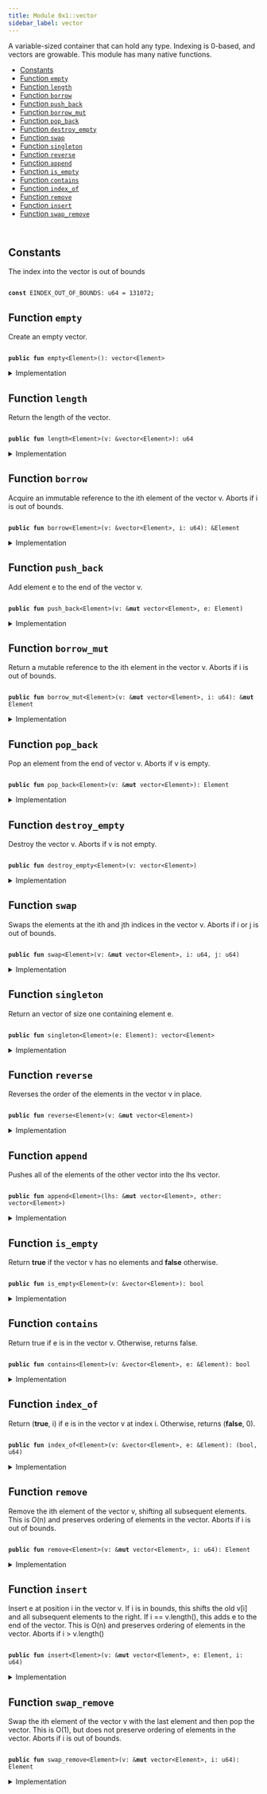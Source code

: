 ```yaml
---
title: Module 0x1::vector
sidebar_label: vector
---
```


<Link id="0x1_vector"/>
A variable-sized container that can hold any type. Indexing is 0-based, and
vectors are growable. This module has many native functions.


-  [Constants](#@Constants_0)
-  [Function `empty`](#0x1_vector_empty)
-  [Function `length`](#0x1_vector_length)
-  [Function `borrow`](#0x1_vector_borrow)
-  [Function `push_back`](#0x1_vector_push_back)
-  [Function `borrow_mut`](#0x1_vector_borrow_mut)
-  [Function `pop_back`](#0x1_vector_pop_back)
-  [Function `destroy_empty`](#0x1_vector_destroy_empty)
-  [Function `swap`](#0x1_vector_swap)
-  [Function `singleton`](#0x1_vector_singleton)
-  [Function `reverse`](#0x1_vector_reverse)
-  [Function `append`](#0x1_vector_append)
-  [Function `is_empty`](#0x1_vector_is_empty)
-  [Function `contains`](#0x1_vector_contains)
-  [Function `index_of`](#0x1_vector_index_of)
-  [Function `remove`](#0x1_vector_remove)
-  [Function `insert`](#0x1_vector_insert)
-  [Function `swap_remove`](#0x1_vector_swap_remove)


<pre><code>
</code></pre>



<Link id="@Constants_0"></Link>

## Constants


<Link id="0x1_vector_EINDEX_OUT_OF_BOUNDS"></Link>

The index into the vector is out of bounds


<pre><code>
<b>const</b> <Link to="../move-stdlib/vector#0x1_vector_EINDEX_OUT_OF_BOUNDS">EINDEX_OUT_OF_BOUNDS</Link>: u64 = 131072;
</code></pre>



<Link id="0x1_vector_empty"></Link>

## Function `empty`

Create an empty vector.


<pre><code>
<b>public</b> <b>fun</b> <Link to="../move-stdlib/vector#0x1_vector_empty">empty</Link>&lt;Element&gt;(): <Link to="../move-stdlib/vector#0x1_vector">vector</Link>&lt;Element&gt;
</code></pre>



<details>
<summary>Implementation</summary>


<pre><code>
<b>native</b> <b>public</b> <b>fun</b> <Link to="../move-stdlib/vector#0x1_vector_empty">empty</Link>&lt;Element&gt;(): <Link to="../move-stdlib/vector#0x1_vector">vector</Link>&lt;Element&gt;;
</code></pre>



</details>

<Link id="0x1_vector_length"></Link>

## Function `length`

Return the length of the vector.


<pre><code>
<b>public</b> <b>fun</b> <Link to="../move-stdlib/vector#0x1_vector_length">length</Link>&lt;Element&gt;(v: &<Link to="../move-stdlib/vector#0x1_vector">vector</Link>&lt;Element&gt;): u64
</code></pre>



<details>
<summary>Implementation</summary>


<pre><code>
<b>native</b> <b>public</b> <b>fun</b> <Link to="../move-stdlib/vector#0x1_vector_length">length</Link>&lt;Element&gt;(v: &<Link to="../move-stdlib/vector#0x1_vector">vector</Link>&lt;Element&gt;): u64;
</code></pre>



</details>

<Link id="0x1_vector_borrow"></Link>

## Function `borrow`

Acquire an immutable reference to the 
ith element of the vector 
v.
Aborts if 
i is out of bounds.


<pre><code>
<b>public</b> <b>fun</b> <Link to="../move-stdlib/vector#0x1_vector_borrow">borrow</Link>&lt;Element&gt;(v: &<Link to="../move-stdlib/vector#0x1_vector">vector</Link>&lt;Element&gt;, i: u64): &Element
</code></pre>



<details>
<summary>Implementation</summary>


<pre><code>
<b>native</b> <b>public</b> <b>fun</b> <Link to="../move-stdlib/vector#0x1_vector_borrow">borrow</Link>&lt;Element&gt;(v: &<Link to="../move-stdlib/vector#0x1_vector">vector</Link>&lt;Element&gt;, i: u64): &Element;
</code></pre>



</details>

<Link id="0x1_vector_push_back"></Link>

## Function `push_back`

Add element 
e to the end of the vector 
v.


<pre><code>
<b>public</b> <b>fun</b> <Link to="../move-stdlib/vector#0x1_vector_push_back">push_back</Link>&lt;Element&gt;(v: &<b>mut</b> <Link to="../move-stdlib/vector#0x1_vector">vector</Link>&lt;Element&gt;, e: Element)
</code></pre>



<details>
<summary>Implementation</summary>


<pre><code>
<b>native</b> <b>public</b> <b>fun</b> <Link to="../move-stdlib/vector#0x1_vector_push_back">push_back</Link>&lt;Element&gt;(v: &<b>mut</b> <Link to="../move-stdlib/vector#0x1_vector">vector</Link>&lt;Element&gt;, e: Element);
</code></pre>



</details>

<Link id="0x1_vector_borrow_mut"></Link>

## Function `borrow_mut`

Return a mutable reference to the 
ith element in the vector 
v.
Aborts if 
i is out of bounds.


<pre><code>
<b>public</b> <b>fun</b> <Link to="../move-stdlib/vector#0x1_vector_borrow_mut">borrow_mut</Link>&lt;Element&gt;(v: &<b>mut</b> <Link to="../move-stdlib/vector#0x1_vector">vector</Link>&lt;Element&gt;, i: u64): &<b>mut</b> Element
</code></pre>



<details>
<summary>Implementation</summary>


<pre><code>
<b>native</b> <b>public</b> <b>fun</b> <Link to="../move-stdlib/vector#0x1_vector_borrow_mut">borrow_mut</Link>&lt;Element&gt;(v: &<b>mut</b> <Link to="../move-stdlib/vector#0x1_vector">vector</Link>&lt;Element&gt;, i: u64): &<b>mut</b> Element;
</code></pre>



</details>

<Link id="0x1_vector_pop_back"></Link>

## Function `pop_back`

Pop an element from the end of vector 
v.
Aborts if 
v is empty.


<pre><code>
<b>public</b> <b>fun</b> <Link to="../move-stdlib/vector#0x1_vector_pop_back">pop_back</Link>&lt;Element&gt;(v: &<b>mut</b> <Link to="../move-stdlib/vector#0x1_vector">vector</Link>&lt;Element&gt;): Element
</code></pre>



<details>
<summary>Implementation</summary>


<pre><code>
<b>native</b> <b>public</b> <b>fun</b> <Link to="../move-stdlib/vector#0x1_vector_pop_back">pop_back</Link>&lt;Element&gt;(v: &<b>mut</b> <Link to="../move-stdlib/vector#0x1_vector">vector</Link>&lt;Element&gt;): Element;
</code></pre>



</details>

<Link id="0x1_vector_destroy_empty"></Link>

## Function `destroy_empty`

Destroy the vector 
v.
Aborts if 
v is not empty.


<pre><code>
<b>public</b> <b>fun</b> <Link to="../move-stdlib/vector#0x1_vector_destroy_empty">destroy_empty</Link>&lt;Element&gt;(v: <Link to="../move-stdlib/vector#0x1_vector">vector</Link>&lt;Element&gt;)
</code></pre>



<details>
<summary>Implementation</summary>


<pre><code>
<b>native</b> <b>public</b> <b>fun</b> <Link to="../move-stdlib/vector#0x1_vector_destroy_empty">destroy_empty</Link>&lt;Element&gt;(v: <Link to="../move-stdlib/vector#0x1_vector">vector</Link>&lt;Element&gt;);
</code></pre>



</details>

<Link id="0x1_vector_swap"></Link>

## Function `swap`

Swaps the elements at the 
ith and 
jth indices in the vector 
v.
Aborts if 
i or 
j is out of bounds.


<pre><code>
<b>public</b> <b>fun</b> <Link to="../move-stdlib/vector#0x1_vector_swap">swap</Link>&lt;Element&gt;(v: &<b>mut</b> <Link to="../move-stdlib/vector#0x1_vector">vector</Link>&lt;Element&gt;, i: u64, j: u64)
</code></pre>



<details>
<summary>Implementation</summary>


<pre><code>
<b>native</b> <b>public</b> <b>fun</b> <Link to="../move-stdlib/vector#0x1_vector_swap">swap</Link>&lt;Element&gt;(v: &<b>mut</b> <Link to="../move-stdlib/vector#0x1_vector">vector</Link>&lt;Element&gt;, i: u64, j: u64);
</code></pre>



</details>

<Link id="0x1_vector_singleton"></Link>

## Function `singleton`

Return an vector of size one containing element 
e.


<pre><code>
<b>public</b> <b>fun</b> <Link to="../move-stdlib/vector#0x1_vector_singleton">singleton</Link>&lt;Element&gt;(e: Element): <Link to="../move-stdlib/vector#0x1_vector">vector</Link>&lt;Element&gt;
</code></pre>



<details>
<summary>Implementation</summary>


<pre><code>
<b>public</b> <b>fun</b> <Link to="../move-stdlib/vector#0x1_vector_singleton">singleton</Link>&lt;Element&gt;(e: Element): <Link to="../move-stdlib/vector#0x1_vector">vector</Link>&lt;Element&gt; \{
    <b>let</b> <b>mut</b> v = <Link to="../move-stdlib/vector#0x1_vector_empty">empty</Link>();
    v.<Link to="../move-stdlib/vector#0x1_vector_push_back">push_back</Link>(e);
    v
}
</code></pre>



</details>

<Link id="0x1_vector_reverse"></Link>

## Function `reverse`

Reverses the order of the elements in the vector 
v in place.


<pre><code>
<b>public</b> <b>fun</b> <Link to="../move-stdlib/vector#0x1_vector_reverse">reverse</Link>&lt;Element&gt;(v: &<b>mut</b> <Link to="../move-stdlib/vector#0x1_vector">vector</Link>&lt;Element&gt;)
</code></pre>



<details>
<summary>Implementation</summary>


<pre><code>
<b>public</b> <b>fun</b> <Link to="../move-stdlib/vector#0x1_vector_reverse">reverse</Link>&lt;Element&gt;(v: &<b>mut</b> <Link to="../move-stdlib/vector#0x1_vector">vector</Link>&lt;Element&gt;) \{
    <b>let</b> len = v.<Link to="../move-stdlib/vector#0x1_vector_length">length</Link>();
    <b>if</b> (len == 0) <b>return</b> ();

    <b>let</b> <b>mut</b> front_index = 0;
    <b>let</b> <b>mut</b> back_index = len -1;
    <b>while</b> (front_index &lt; back_index) \{
        v.<Link to="../move-stdlib/vector#0x1_vector_swap">swap</Link>(front_index, back_index);
        front_index = front_index + 1;
        back_index = back_index - 1;
    }
}
</code></pre>



</details>

<Link id="0x1_vector_append"></Link>

## Function `append`

Pushes all of the elements of the 
other vector into the 
lhs vector.


<pre><code>
<b>public</b> <b>fun</b> <Link to="../move-stdlib/vector#0x1_vector_append">append</Link>&lt;Element&gt;(lhs: &<b>mut</b> <Link to="../move-stdlib/vector#0x1_vector">vector</Link>&lt;Element&gt;, other: <Link to="../move-stdlib/vector#0x1_vector">vector</Link>&lt;Element&gt;)
</code></pre>



<details>
<summary>Implementation</summary>


<pre><code>
<b>public</b> <b>fun</b> <Link to="../move-stdlib/vector#0x1_vector_append">append</Link>&lt;Element&gt;(lhs: &<b>mut</b> <Link to="../move-stdlib/vector#0x1_vector">vector</Link>&lt;Element&gt;, <b>mut</b> other: <Link to="../move-stdlib/vector#0x1_vector">vector</Link>&lt;Element&gt;) \{
    other.<Link to="../move-stdlib/vector#0x1_vector_reverse">reverse</Link>();
    <b>while</b> (!other.<Link to="../move-stdlib/vector#0x1_vector_is_empty">is_empty</Link>()) lhs.<Link to="../move-stdlib/vector#0x1_vector_push_back">push_back</Link>(other.<Link to="../move-stdlib/vector#0x1_vector_pop_back">pop_back</Link>());
    other.<Link to="../move-stdlib/vector#0x1_vector_destroy_empty">destroy_empty</Link>();
}
</code></pre>



</details>

<Link id="0x1_vector_is_empty"></Link>

## Function `is_empty`

Return 
<b>true</b> if the vector 
v has no elements and 
<b>false</b> otherwise.


<pre><code>
<b>public</b> <b>fun</b> <Link to="../move-stdlib/vector#0x1_vector_is_empty">is_empty</Link>&lt;Element&gt;(v: &<Link to="../move-stdlib/vector#0x1_vector">vector</Link>&lt;Element&gt;): bool
</code></pre>



<details>
<summary>Implementation</summary>


<pre><code>
<b>public</b> <b>fun</b> <Link to="../move-stdlib/vector#0x1_vector_is_empty">is_empty</Link>&lt;Element&gt;(v: &<Link to="../move-stdlib/vector#0x1_vector">vector</Link>&lt;Element&gt;): bool \{
    v.<Link to="../move-stdlib/vector#0x1_vector_length">length</Link>() == 0
}
</code></pre>



</details>

<Link id="0x1_vector_contains"></Link>

## Function `contains`

Return true if 
e is in the vector 
v.
Otherwise, returns false.


<pre><code>
<b>public</b> <b>fun</b> <Link to="../move-stdlib/vector#0x1_vector_contains">contains</Link>&lt;Element&gt;(v: &<Link to="../move-stdlib/vector#0x1_vector">vector</Link>&lt;Element&gt;, e: &Element): bool
</code></pre>



<details>
<summary>Implementation</summary>


<pre><code>
<b>public</b> <b>fun</b> <Link to="../move-stdlib/vector#0x1_vector_contains">contains</Link>&lt;Element&gt;(v: &<Link to="../move-stdlib/vector#0x1_vector">vector</Link>&lt;Element&gt;, e: &Element): bool \{
    <b>let</b> <b>mut</b> i = 0;
    <b>let</b> len = v.<Link to="../move-stdlib/vector#0x1_vector_length">length</Link>();
    <b>while</b> (i &lt; len) \{
        <b>if</b> (&v[i] == e) <b>return</b> <b>true</b>;
        i = i + 1;
    };
    <b>false</b>
}
</code></pre>



</details>

<Link id="0x1_vector_index_of"></Link>

## Function `index_of`

Return 
(<b>true</b>, i) if 
e is in the vector 
v at index 
i.
Otherwise, returns 
(<b>false</b>, 0).


<pre><code>
<b>public</b> <b>fun</b> <Link to="../move-stdlib/vector#0x1_vector_index_of">index_of</Link>&lt;Element&gt;(v: &<Link to="../move-stdlib/vector#0x1_vector">vector</Link>&lt;Element&gt;, e: &Element): (bool, u64)
</code></pre>



<details>
<summary>Implementation</summary>


<pre><code>
<b>public</b> <b>fun</b> <Link to="../move-stdlib/vector#0x1_vector_index_of">index_of</Link>&lt;Element&gt;(v: &<Link to="../move-stdlib/vector#0x1_vector">vector</Link>&lt;Element&gt;, e: &Element): (bool, u64) \{
    <b>let</b> <b>mut</b> i = 0;
    <b>let</b> len = v.<Link to="../move-stdlib/vector#0x1_vector_length">length</Link>();
    <b>while</b> (i &lt; len) \{
        <b>if</b> (&v[i] == e) <b>return</b> (<b>true</b>, i);
        i = i + 1;
    };
    (<b>false</b>, 0)
}
</code></pre>



</details>

<Link id="0x1_vector_remove"></Link>

## Function `remove`

Remove the 
ith element of the vector 
v, shifting all subsequent elements.
This is O(n) and preserves ordering of elements in the vector.
Aborts if 
i is out of bounds.


<pre><code>
<b>public</b> <b>fun</b> <Link to="../move-stdlib/vector#0x1_vector_remove">remove</Link>&lt;Element&gt;(v: &<b>mut</b> <Link to="../move-stdlib/vector#0x1_vector">vector</Link>&lt;Element&gt;, i: u64): Element
</code></pre>



<details>
<summary>Implementation</summary>


<pre><code>
<b>public</b> <b>fun</b> <Link to="../move-stdlib/vector#0x1_vector_remove">remove</Link>&lt;Element&gt;(v: &<b>mut</b> <Link to="../move-stdlib/vector#0x1_vector">vector</Link>&lt;Element&gt;, <b>mut</b> i: u64): Element \{
    <b>let</b> <b>mut</b> len = v.<Link to="../move-stdlib/vector#0x1_vector_length">length</Link>();
    // i out of bounds; <b>abort</b>
    <b>if</b> (i &gt;= len) <b>abort</b> <Link to="../move-stdlib/vector#0x1_vector_EINDEX_OUT_OF_BOUNDS">EINDEX_OUT_OF_BOUNDS</Link>;

    len = len - 1;
    <b>while</b> (i &lt; len) v.<Link to="../move-stdlib/vector#0x1_vector_swap">swap</Link>(i, \{ i = i + 1; i });
    v.<Link to="../move-stdlib/vector#0x1_vector_pop_back">pop_back</Link>()
}
</code></pre>



</details>

<Link id="0x1_vector_insert"></Link>

## Function `insert`

Insert 
e at position 
i in the vector 
v.
If 
i is in bounds, this shifts the old 
v[i] and all subsequent elements to the right.
If 
i == v.<Link to="../move-stdlib/vector#0x1_vector_length">length</Link>(), this adds 
e to the end of the vector.
This is O(n) and preserves ordering of elements in the vector.
Aborts if 
i &gt; v.<Link to="../move-stdlib/vector#0x1_vector_length">length</Link>()


<pre><code>
<b>public</b> <b>fun</b> <Link to="../move-stdlib/vector#0x1_vector_insert">insert</Link>&lt;Element&gt;(v: &<b>mut</b> <Link to="../move-stdlib/vector#0x1_vector">vector</Link>&lt;Element&gt;, e: Element, i: u64)
</code></pre>



<details>
<summary>Implementation</summary>


<pre><code>
<b>public</b> <b>fun</b> <Link to="../move-stdlib/vector#0x1_vector_insert">insert</Link>&lt;Element&gt;(v: &<b>mut</b> <Link to="../move-stdlib/vector#0x1_vector">vector</Link>&lt;Element&gt;, e: Element, <b>mut</b> i: u64) \{
    <b>let</b> len = v.<Link to="../move-stdlib/vector#0x1_vector_length">length</Link>();
    // i too big <b>abort</b>
    <b>if</b> (i &gt; len) <b>abort</b> <Link to="../move-stdlib/vector#0x1_vector_EINDEX_OUT_OF_BOUNDS">EINDEX_OUT_OF_BOUNDS</Link>;

    v.<Link to="../move-stdlib/vector#0x1_vector_push_back">push_back</Link>(e);
    <b>while</b> (i &lt; len) \{
        v.<Link to="../move-stdlib/vector#0x1_vector_swap">swap</Link>(i, len);
        i = i + 1
    }
}
</code></pre>



</details>

<Link id="0x1_vector_swap_remove"></Link>

## Function `swap_remove`

Swap the 
ith element of the vector 
v with the last element and then pop the vector.
This is O(1), but does not preserve ordering of elements in the vector.
Aborts if 
i is out of bounds.


<pre><code>
<b>public</b> <b>fun</b> <Link to="../move-stdlib/vector#0x1_vector_swap_remove">swap_remove</Link>&lt;Element&gt;(v: &<b>mut</b> <Link to="../move-stdlib/vector#0x1_vector">vector</Link>&lt;Element&gt;, i: u64): Element
</code></pre>



<details>
<summary>Implementation</summary>


<pre><code>
<b>public</b> <b>fun</b> <Link to="../move-stdlib/vector#0x1_vector_swap_remove">swap_remove</Link>&lt;Element&gt;(v: &<b>mut</b> <Link to="../move-stdlib/vector#0x1_vector">vector</Link>&lt;Element&gt;, i: u64): Element \{
    <b>assert</b>!(!v.<Link to="../move-stdlib/vector#0x1_vector_is_empty">is_empty</Link>(), <Link to="../move-stdlib/vector#0x1_vector_EINDEX_OUT_OF_BOUNDS">EINDEX_OUT_OF_BOUNDS</Link>);
    <b>let</b> last_idx = v.<Link to="../move-stdlib/vector#0x1_vector_length">length</Link>() - 1;
    v.<Link to="../move-stdlib/vector#0x1_vector_swap">swap</Link>(i, last_idx);
    v.<Link to="../move-stdlib/vector#0x1_vector_pop_back">pop_back</Link>()
}
</code></pre>



</details>

